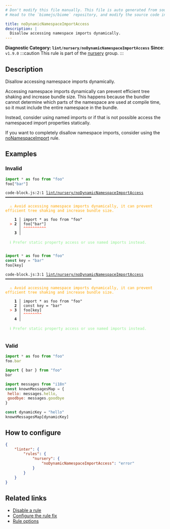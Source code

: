 ```yaml
---
# Don't modify this file manually. This file is auto generated from source, and you will lose your changes next time the website is built.
# Head to the `biomejs/biome` repository, and modify the source code in there.

title: noDynamicNamespaceImportAccess
description: |
  Disallow accessing namespace imports dynamically.
---
```


**Diagnostic Category: `lint/nursery/noDynamicNamespaceImportAccess`**
<Tabs>
<TabItem label="JavaScript (and super languages)" icon="seti:javascript">
**Since**: `v1.9.0`
:::caution
This rule is part of the [nursery](/linter/rules/#nursery) group.
:::

## Description
Disallow accessing namespace imports dynamically.

Accessing namespace imports dynamically can prevent efficient tree shaking and increase bundle size.
This happens because the bundler cannot determine which parts of the namespace are used at compile time,
so it must include the entire namespace in the bundle.

Instead, consider using named imports or if that is not possible
access the namespaced import properties statically.

If you want to completely disallow namespace imports, consider using the [noNamespaceImport](https://biomejs.dev/linter/rules/no-namespace-import/) rule.

## Examples

### Invalid

```js
import * as foo from "foo"
foo["bar"]
```

<pre class="language-text"><code class="language-text">code-block.js:2:1 <a href="https://biomejs.dev/linter/rules/no-dynamic-namespace-import-access">lint/nursery/noDynamicNamespaceImportAccess</a> ━━━━━━━━━━━━━━━━━━━━━━━━━━━━━━━━━━━━━━<br /><br />  <strong><span style="color: Orange;">⚠</span></strong> <span style="color: Orange;">Avoid accessing namespace imports dynamically, it can prevent efficient tree shaking and increase bundle size.</span><br />  <br />    <strong>1 │ </strong>import &#42; as foo from &quot;foo&quot;<br />  <strong><span style="color: Tomato;">&gt;</span></strong> <strong>2 │ </strong>foo[&quot;bar&quot;]<br />   <strong>   │ </strong><strong><span style="color: Tomato;">^</span></strong><strong><span style="color: Tomato;">^</span></strong><strong><span style="color: Tomato;">^</span></strong><strong><span style="color: Tomato;">^</span></strong><strong><span style="color: Tomato;">^</span></strong><strong><span style="color: Tomato;">^</span></strong><strong><span style="color: Tomato;">^</span></strong><strong><span style="color: Tomato;">^</span></strong><strong><span style="color: Tomato;">^</span></strong><strong><span style="color: Tomato;">^</span></strong><br />    <strong>3 │ </strong><br />  <br />  <strong><span style="color: lightgreen;">ℹ</span></strong> <span style="color: lightgreen;">Prefer static property access or use named imports instead.</span><br />  <br /></code></pre>

```js
import * as foo from "foo"
const key = "bar"
foo[key]
```

<pre class="language-text"><code class="language-text">code-block.js:3:1 <a href="https://biomejs.dev/linter/rules/no-dynamic-namespace-import-access">lint/nursery/noDynamicNamespaceImportAccess</a> ━━━━━━━━━━━━━━━━━━━━━━━━━━━━━━━━━━━━━━<br /><br />  <strong><span style="color: Orange;">⚠</span></strong> <span style="color: Orange;">Avoid accessing namespace imports dynamically, it can prevent efficient tree shaking and increase bundle size.</span><br />  <br />    <strong>1 │ </strong>import &#42; as foo from &quot;foo&quot;<br />    <strong>2 │ </strong>const key = &quot;bar&quot;<br />  <strong><span style="color: Tomato;">&gt;</span></strong> <strong>3 │ </strong>foo[key]<br />   <strong>   │ </strong><strong><span style="color: Tomato;">^</span></strong><strong><span style="color: Tomato;">^</span></strong><strong><span style="color: Tomato;">^</span></strong><strong><span style="color: Tomato;">^</span></strong><strong><span style="color: Tomato;">^</span></strong><strong><span style="color: Tomato;">^</span></strong><strong><span style="color: Tomato;">^</span></strong><strong><span style="color: Tomato;">^</span></strong><br />    <strong>4 │ </strong><br />  <br />  <strong><span style="color: lightgreen;">ℹ</span></strong> <span style="color: lightgreen;">Prefer static property access or use named imports instead.</span><br />  <br /></code></pre>

### Valid

```js
import * as foo from "foo"
foo.bar
```

```js
import { bar } from "foo"
bar
```

```js
import messages from "i18n"
const knownMessagesMap = {
 hello: messages.hello,
 goodbye: messages.goodbye
}

const dynamicKey = "hello"
knownMessagesMap[dynamicKey]
```

## How to configure
```json title="biome.json"
{
	"linter": {
		"rules": {
			"nursery": {
				"noDynamicNamespaceImportAccess": "error"
			}
		}
	}
}

```
## Related links

- [Disable a rule](/linter/#disable-a-lint-rule)
- [Configure the rule fix](/linter#configure-the-rule-fix)
- [Rule options](/linter/#rule-options)

</TabItem>
</Tabs>

